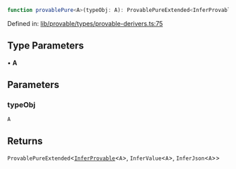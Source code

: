 ```ts
function provablePure<A>(typeObj: A): ProvablePureExtended<InferProvable<A>, InferValue<A>, InferJson<A>>
```

Defined in: [lib/provable/types/provable-derivers.ts:75](https://github.com/o1-labs/o1js/blob/df1ff77af12d7cbbed4a6167f02815fad4f0dceb/src/lib/provable/types/provable-derivers.ts#L75)

## Type Parameters

• **A**

## Parameters

### typeObj

`A`

## Returns

`ProvablePureExtended`\<[`InferProvable`](../type-aliases/InferProvable.mdx)\<`A`\>, `InferValue`\<`A`\>, `InferJson`\<`A`\>\>
